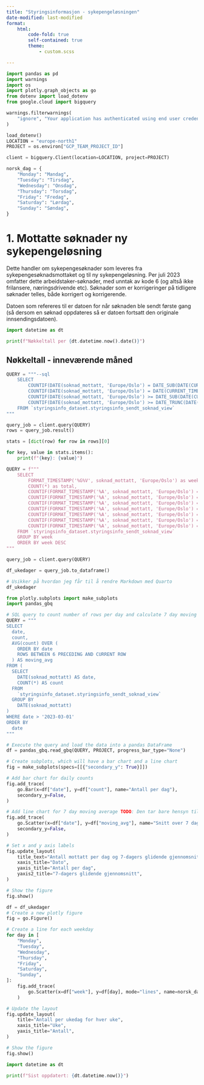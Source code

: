 ```yaml
---
title: "Styringsinformasjon - sykepengeløsningen"
date-modified: last-modified
format:
    html:
        code-fold: true
        self-contained: true
        theme:
            - custom.scss

---
```


```python
import pandas as pd
import warnings
import os
import plotly.graph_objects as go
from dotenv import load_dotenv
from google.cloud import bigquery

warnings.filterwarnings(
    "ignore", "Your application has authenticated using end user credentials"
)

load_dotenv()
LOCATION = "europe-north1"
PROJECT = os.environ["GCP_TEAM_PROJECT_ID"]

client = bigquery.Client(location=LOCATION, project=PROJECT)

norsk_dag = {
    "Monday": "Mandag",
    "Tuesday": "Tirsdag",
    "Wednesday": "Onsdag",
    "Thursday": "Torsdag",
    "Friday": "Fredag",
    "Saturday": "Lørdag",
    "Sunday": "Søndag",
}
```

# 1. Mottatte søknader ny sykepengeløsning

Dette handler om sykepengesøknader som leveres fra sykepengesøknadsmottaket og til ny sykepengeløsning.
Per juli 2023 omfatter dette arbeidstaker-søknader, med unntak av kode 6 (og altså ikke frilansere, næringsdrivende etc).
Søknader som er korrigeringer på tidligere søknader telles, både korrigert og korrigerende.

Datoen som refereres til er datoen for når søknaden ble sendt første gang (så dersom en søknad oppdateres så er datoen fortsatt den originale innsendingsdatoen).


```python
import datetime as dt

print(f"Nøkkeltall per {dt.datetime.now().date()}")
```

## Nøkkeltall - inneværende måned

```python
QUERY = """--sql
    SELECT
        COUNTIF(DATE(soknad_mottatt, 'Europe/Oslo') = DATE_SUB(DATE(CURRENT_TIMESTAMP(), 'Europe/Oslo'), INTERVAL 1 DAY)) as `Mottatt i går`,
        COUNTIF(DATE(soknad_mottatt, 'Europe/Oslo') = DATE(CURRENT_TIMESTAMP(), 'Europe/Oslo')) as `Mottatt i dag`,
        COUNTIF(DATE(soknad_mottatt, 'Europe/Oslo') >= DATE_SUB(DATE(CURRENT_TIMESTAMP(), 'Europe/Oslo'), INTERVAL 1 WEEK) AND DATE(soknad_mottatt, 'Europe/Oslo') < DATE(CURRENT_TIMESTAMP(), 'Europe/Oslo')) as `Mottatt siste syv hele dager`,
        COUNTIF(DATE(soknad_mottatt, 'Europe/Oslo') >= DATE_TRUNC(DATE(CURRENT_TIMESTAMP(), 'Europe/Oslo'), MONTH)) as `Mottatt denne måneden`
    FROM `styringsinfo_dataset.styringsinfo_sendt_soknad_view`
"""

query_job = client.query(QUERY)
rows = query_job.result()

stats = [dict(row) for row in rows][0]

for key, value in stats.items():
    print(f"{key}: {value}")
```

```python
QUERY = f"""
    SELECT
        FORMAT_TIMESTAMP('%G%V', soknad_mottatt, 'Europe/Oslo') as week,
        COUNT(*) as total,
        COUNTIF(FORMAT_TIMESTAMP('%A', soknad_mottatt, 'Europe/Oslo') = 'Monday') as Monday,
        COUNTIF(FORMAT_TIMESTAMP('%A', soknad_mottatt, 'Europe/Oslo') = 'Tuesday') as Tuesday,
        COUNTIF(FORMAT_TIMESTAMP('%A', soknad_mottatt, 'Europe/Oslo') = 'Wednesday') as Wednesday,
        COUNTIF(FORMAT_TIMESTAMP('%A', soknad_mottatt, 'Europe/Oslo') = 'Thursday') as Thursday,
        COUNTIF(FORMAT_TIMESTAMP('%A', soknad_mottatt, 'Europe/Oslo') = 'Friday') as Friday,
        COUNTIF(FORMAT_TIMESTAMP('%A', soknad_mottatt, 'Europe/Oslo') = 'Saturday') as Saturday,
        COUNTIF(FORMAT_TIMESTAMP('%A', soknad_mottatt, 'Europe/Oslo') = 'Sunday') as Sunday
    FROM `styringsinfo_dataset.styringsinfo_sendt_soknad_view`
    GROUP BY week
    ORDER BY week DESC
"""

query_job = client.query(QUERY)

df_ukedager = query_job.to_dataframe()

# Usikker på hvordan jeg får til å rendre Markdown med Quarto
df_ukedager
```

```python
from plotly.subplots import make_subplots
import pandas_gbq

# SQL query to count number of rows per day and calculate 7 day moving average
QUERY = """
SELECT 
  date, 
  count,
  AVG(count) OVER (
    ORDER BY date
    ROWS BETWEEN 6 PRECEDING AND CURRENT ROW
  ) AS moving_avg
FROM (
  SELECT 
    DATE(soknad_mottatt) AS date,
    COUNT(*) AS count
  FROM 
    `styringsinfo_dataset.styringsinfo_sendt_soknad_view`
  GROUP BY 
    DATE(soknad_mottatt)
)
WHERE date > '2023-03-01'
ORDER BY 
  date
"""

# Execute the query and load the data into a pandas DataFrame
df = pandas_gbq.read_gbq(QUERY, PROJECT, progress_bar_type="None")

# Create subplots, which will have a bar chart and a line chart
fig = make_subplots(specs=[[{"secondary_y": True}]])

# Add bar chart for daily counts
fig.add_trace(
    go.Bar(x=df["date"], y=df["count"], name="Antall per dag"),
    secondary_y=False,
)

# Add line chart for 7 day moving average TODO: Den tar bare hensyn til dager med data!
fig.add_trace(
    go.Scatter(x=df["date"], y=df["moving_avg"], name="Snitt over 7 dager"),
    secondary_y=False,
)

# Set x and y axis labels
fig.update_layout(
    title_text="Antall mottatt per dag og 7-dagers glidende gjennomsnitt",
    xaxis_title="Dato",
    yaxis_title="Antall per dag",
    yaxis2_title="7-dagers glidende gjennomsnitt",
)

# Show the figure
fig.show()
```

```python

df = df_ukedager
# Create a new plotly figure
fig = go.Figure()

# Create a line for each weekday
for day in [
    "Monday",
    "Tuesday",
    "Wednesday",
    "Thursday",
    "Friday",
    "Saturday",
    "Sunday",
]:
    fig.add_trace(
        go.Scatter(x=df["week"], y=df[day], mode="lines", name=norsk_dag[day])
    )

# Update the layout
fig.update_layout(
    title="Antall per ukedag for hver uke",
    xaxis_title="Uke",
    yaxis_title="Antall",
)

# Show the figure
fig.show()
```

```python
import datetime as dt

print(f"Sist oppdatert: {dt.datetime.now()}")
```